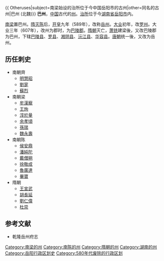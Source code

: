 {{ Otheruses|subject=南梁始设的治所位于今中国岳阳市的古州|other=同名的古州|巴州 (北魏)}}
'''巴州'''，[[中国|中国]]古代的[[州|州]]。[[治所|治所]]位于今[[湖南省|湖南省]][[岳阳市|岳阳市]]内。

[[南梁|南梁]]置巴州。[[隋灭陈|隋灭陈]]后，[[开皇|开皇]]九年（589年），改称[[岳州|岳州]]。[[大业_(年号)|大业]]初年，改[[罗州_(隋朝)|罗州]]。大业三年（607年），改州为郡时，为[[巴陵郡|巴陵郡]]。[[隋朝|隋朝]]灭亡，[[萧铣|萧铣]]建梁後，又改巴陵郡为巴州，下辖[[巴陵县|巴陵县]]、[[罗县|罗县]]、[[湘阴县|湘阴县]]、[[沅江县|沅江县]]、[[华容县|华容县]]。[[唐朝|唐朝]]统一後，又改为岳州。

==历任刺史==
*南朝齊
**[[明慧昭|明慧昭]]
**[[劉寔|劉寔]]
**[[蘇烈|蘇烈]]
*南朝梁
**[[牟漢寵|牟漢寵]]
**[[王珣|王珣]]
**[[淳於量|淳於量]]
**[[余孝頃|余孝頃]]
**[[孫㻛|孫㻛]]
**[[魏永壽|魏永壽]]
*南朝陈
**[[侯安鼎|侯安鼎]]
**[[潘純陀|潘純陀]]
**[[戴僧朔|戴僧朔]]
**[[徐敬成|徐敬成]]
**[[魯廣達|魯廣達]]
**[[畢寶|畢寶]]
*隋朝
**[[王宣武|王宣武]]
**[[胡長延|胡長延]]
**[[劉仁偉|劉仁偉]]
**[[杜崇|杜崇]]

==参考文献==
*乾隆岳州府志

{{隋朝行政區劃|nocat}}
{{DEFAULTSORT:B}}
[[Category:南梁的州|Category:南梁的州]]
[[Category:南陈的州|Category:南陈的州]]
[[Category:隋朝的州|Category:隋朝的州]]
[[Category:湖南的州|Category:湖南的州]]
[[Category:岳阳行政区划史|Category:岳阳行政区划史]]
[[Category:580年代废除的行政区划|Category:580年代废除的行政区划]]
